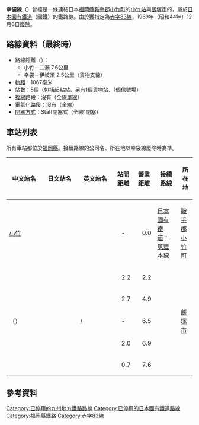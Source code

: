 {{Infobox 鐵道路線
|日文原名 = 幸袋線
|平假名 = こうぶくろせん
|羅馬拼音 = Kōbukuro sen
|路線名稱 = [[File:Japanese_National_Railway_logo.svg|50px]] 幸袋線
|路線顏色 = #999
|狀態 = [[廢線|廢線]]
|圖片 = 
|圖片大小 = 
|圖片說明 = 
|所在地 = {{JPN}}[[福岡縣|福岡縣]]
|起點 = [[小竹站|小竹站]]
|終點 = {{link-ja|二瀨站|二瀬駅}}
|站數 = 5個
|通車 = 1894年12月28日
|廢除 = 1969年12月8日
|擁有者 = [[日本國有鐵道|日本國有鐵道]]
|營運者 = 日本國有鐵道
|路線距離 = 7.6公里（小竹－二瀨間）
|軌距 = 1,067毫米
|軌道數量 = [[單線鐵路|單線]]
|電氣化方式 = 非電氣化
|最高速度 = 
|路線圖 = {{幸袋線RDT}}
}}
'''幸袋線'''（{{jpn|j=幸袋線|hg=こうぶくろせん|rm=Kōbukuro sen|f=y}}）曾經是一條連結日本[[福岡縣|福岡縣]][[鞍手郡|鞍手郡]][[小竹町|小竹町]]的[[小竹站|小竹站]]與[[飯塚市|飯塚市]]的{{link-ja|二瀨站|二瀬駅}}，屬於[[日本國有鐵道|日本國有鐵道]]（國鐵）的鐵路線。由於獲指定為[[赤字83線|赤字83線]]，1969年（昭和44年）12月8日[[廢線|廢除]]。

== 路線資料（最終時） ==
* 路線距離（{{link-ja|營業距離|営業キロ}}）：
** 小竹－二瀨 7.6公里
** 幸袋－伊岐須 2.5公里（貨物支線）
* [[軌距|軌距]]：1067毫米
* 站數：5個（包括起點站。另有1個貨物站、1個信號場）
* [[複線鐵路|複線]]路段：沒有（全線[[單線鐵路|單線]]）
* [[電氣化鐵路|電氣化]]路段：沒有（全線{{link-ja|非電氣化|非電化}}）
* [[閉塞_(鐵路)|閉塞方式]]：Staff閉塞式（全線1閉塞）
== 車站列表 ==
所有車站都位於[[福岡縣|福岡縣]]。接續路線的公司名、所在地以幸袋線廢除時為準。
{| class="wikitable" rules="all"
|-
!style="width:5em;"|中文站名
!style="width:5em;"|日文站名
!style="width:5em;"|英文站名
!style="width:2.5em;"|站間距離
!style="width:2.5em;"|營業距離
!接續路線
!所在地
|-
|[[小竹站|小竹]]
|{{lang|ja|小竹}}
|{{lang|en|Kotake}}
|style="text-align:center;"|-
|style="text-align:right;"|0.0
|[[日本國有鐵道|日本國有鐵道]]：[[筑豐本線|筑豐本線]]
|[[鞍手郡|鞍手郡]][[小竹町|小竹町]]
|-
|{{link-ja|目尾站|目尾駅|目尾}}
|{{lang|ja|目尾}}
|{{lang|en|Shakanō}}
|style="text-align:right;"|2.2
|style="text-align:right;"|2.2
| 
|rowspan="5"|[[飯塚市|飯塚市]]
|-
|{{link-ja|幸袋站|幸袋駅|幸袋}}
|{{lang|ja|幸袋}}
|{{lang|en|Kōbukuro}}
|style="text-align:right;"|2.7
|style="text-align:right;"|4.9
| 
|-
|（{{link-ja|川津信號場|川津信号場}}）
|{{lang|ja|（川津信号場）}}
|/
|style="text-align:center;"|-
|style="text-align:right;"|6.5
| 
|-
|{{link-ja|新二瀨站|新二瀬駅|新二瀨}}
|{{lang|ja|新二瀬}}
|{{lang|en|Shin-Futase}}
|style="text-align:right;"|2.0
|style="text-align:right;"|6.9
| 
|-
|{{link-ja|二瀨站|二瀬駅|二瀨}}
|{{lang|ja|二瀬}}
|{{lang|en|Futase}}
|style="text-align:right;"|0.7
|style="text-align:right;"|7.6
| 
|}
== 參考資料 ==
{{Reflist}}

{{幸袋線}}
{{赤字83線}}
{{DEFAULTSORT:Kobukuro}}
[[Category:已停用的九州地方鐵路路線|Category:已停用的九州地方鐵路路線]]
[[Category:已停用的日本國有鐵道路線|Category:已停用的日本國有鐵道路線]]
[[Category:福岡縣鐵路|Category:福岡縣鐵路]]
[[Category:赤字83線|Category:赤字83線]]
